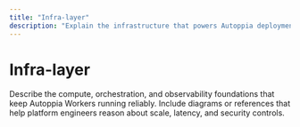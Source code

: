 ```yaml
---
title: "Infra-layer"
description: "Explain the infrastructure that powers Autoppia deployments."
---
```


# Infra-layer

Describe the compute, orchestration, and observability foundations that keep Autoppia Workers running reliably. Include diagrams or references that help platform engineers reason about scale, latency, and security controls.
